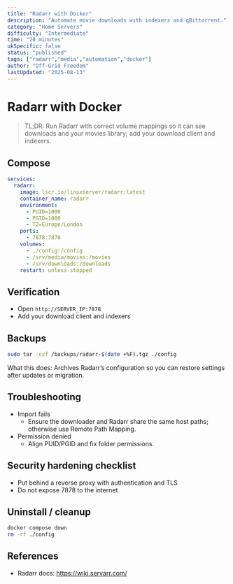 ```yaml
---
title: "Radarr with Docker"
description: "Automate movie downloads with indexers and qBittorrent."
category: "Home Servers"
difficulty: "Intermediate"
time: "20 minutes"
ukSpecific: false
status: "published"
tags: ["radarr","media","automation","docker"]
author: "Off-Grid Freedom"
lastUpdated: "2025-08-13"
---
```


# Radarr with Docker

> TL;DR: Run Radarr with correct volume mappings so it can see downloads and your movies library; add your download client and indexers.

## Compose

```yaml
services:
  radarr:
    image: lscr.io/linuxserver/radarr:latest
    container_name: radarr
    environment:
      - PUID=1000
      - PGID=1000
      - TZ=Europe/London
    ports:
      - 7878:7878
    volumes:
      - ./config:/config
      - /srv/media/movies:/movies
      - /srv/downloads:/downloads
    restart: unless-stopped
```

## Verification
- Open `http://SERVER_IP:7878`
- Add your download client and indexers

## Backups
```bash
sudo tar -czf /backups/radarr-$(date +%F).tgz ./config
```
What this does: Archives Radarr’s configuration so you can restore settings after updates or migration.

## Troubleshooting
- Import fails
  - Ensure the downloader and Radarr share the same host paths; otherwise use Remote Path Mapping.
- Permission denied
  - Align PUID/PGID and fix folder permissions.

## Security hardening checklist
- Put behind a reverse proxy with authentication and TLS
- Do not expose 7878 to the internet

## Uninstall / cleanup
```bash
docker compose down
rm -rf ./config
```

## References
- Radarr docs: https://wiki.servarr.com/
